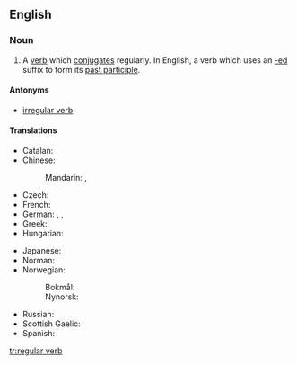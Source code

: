==English==

===Noun===
{{en-noun|head=[[regular]] [[verb]]}}

# {{lb|en|grammar}} A [[verb]] which [[conjugate]]s regularly. In English, a verb which uses an [[-ed]] suffix to form its [[past participle]].

====Antonyms====
* [[irregular verb]]

====Translations====
{{trans-top|a verb which conjugates regularly}}
* Catalan: {{t|ca|verb regular|m}}
* Chinese:
*: Mandarin: {{t|cmn|規則動詞|sc=Hani}}, {{t|cmn|规则动词|tr=guīzé dòngcí|sc=Hani}}
* Czech: {{t|cs|pravidelné sloveso|n}}
* French: {{t+|fr|verbe régulier|m}}
* German: {{t|de|regelmäßiges Zeitwort}}, {{t+|de|regelmäßiges Verb|n}}, {{t|de|reguläres Verb|n}}
* Greek: {{t|el|κανονικό ρήμα|n}}
* Hungarian: {{t|hu|szabályos ige}}
{{trans-mid}}
* Japanese: {{t|ja|規則動詞|tr=きそくどうし, kisoku dōshi|sc=Jpan}}
* Norman: {{t|nrf|vèrbe rédgulyi|m}}
* Norwegian:
*: Bokmål: {{t|nb|regelmessig verb|n}}
*: Nynorsk: {{t|nn|regelmessig verb|n}}
* Russian: {{t|ru|пра́вильный глаго́л|m}}
* Scottish Gaelic: {{t|gd|gnìomhair riaghailteach|m}}
* Spanish: {{t|es|verbo regular|m}}
{{trans-bottom}}

[[tr:regular verb]]